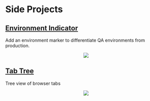 # Side Projects

## [Environment Indicator](https://github.com/gaoliang/env-indicator)

Add an environment marker to differentiate QA environments from production. 

<p align="center">
<img src={require('@site/static/img/env-indicator.png').default} style={{maxHeight:'20rem'}} />
</p>

## [Tab Tree](https://github.com/gaoliang/tab-tree)

Tree view of browser tabs

<p align="center">
<img src={require('@site/static/img/tabtree-screenshot.png').default} style={{maxHeight:'20rem'}} />
</p>